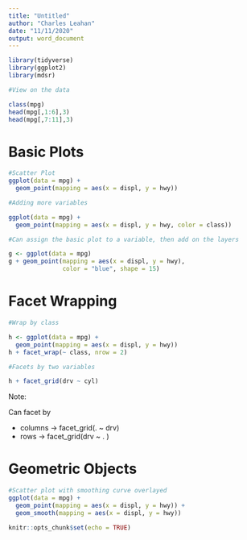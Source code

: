 ---
title: "Untitled"
author: "Charles Leahan"
date: "11/11/2020"
output: word_document
---
```{r, warning = FALSE}
library(tidyverse)
library(ggplot2)
library(mdsr)
```

```{r}
#View on the data

class(mpg)
head(mpg[,1:6],3) 
head(mpg[,7:11],3)
```

# Basic Plots 

```{r}
#Scatter Plot
ggplot(data = mpg) + 
  geom_point(mapping = aes(x = displ, y = hwy)) 
```

```{r}
#Adding more variables

ggplot(data = mpg) + 
  geom_point(mapping = aes(x = displ, y = hwy, color = class))
```

```{r}
#Can assign the basic plot to a variable, then add on the layers 

g <- ggplot(data = mpg)
g + geom_point(mapping = aes(x = displ, y = hwy),
               color = "blue", shape = 15)
```

# Facet Wrapping

```{r}
#Wrap by class 

h <- ggplot(data = mpg) +
  geom_point(mapping = aes(x = displ, y = hwy))
h + facet_wrap(~ class, nrow = 2)
```

```{r}
#Facets by two variables 

h + facet_grid(drv ~ cyl)
```

Note: 

Can facet by 

* columns -> facet_grid(. ~ drv) 
* rows -> facet_grid(drv ~ . ) 

# Geometric Objects 

```{r}
#Scatter plot with smoothing curve overlayed
ggplot(data = mpg) +
  geom_point(mapping = aes(x = displ, y = hwy)) +
  geom_smooth(mapping = aes(x = displ, y = hwy))
```









```{r setup, include=FALSE}
knitr::opts_chunk$set(echo = TRUE)
```



